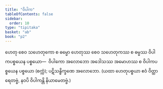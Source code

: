 ```yaml
---
title: "ဝိပါက"
tableOfContents: false
sidebar:
  order: 10
type: "tipitaka"
basket: "ab"
book: "p2"
---
```



<DynamicBreadcrumb />

<Division number="149" book="p2" e="ch" v="38" p="65">

<Paragraph number="416" book="p2">
ဟေတု စေဝ သဟေတုကော စ ဓမ္မော ဟေတုဿ စေဝ သဟေတုကဿ စ ဓမ္မဿ ဝိပါကပစ္စယေန ပစ္စယော—  ဝိပါကော အလောဘော အဒေါသဿ အမောဟဿ စ ဝိပါကပစ္စယေန ပစ္စယော (စက္ကံ); ပဋိသန္ဓိက္ခဏေ အလောဘော. (ယထာ ဟေတုပစ္စယာ ဧဝံ ဝိတ္ထာရေတဗ္ဗံ, နဝပိ ဝိပါကန္တိ နိယာမေတဗ္ဗံ.)
</Paragraph>
</Division>